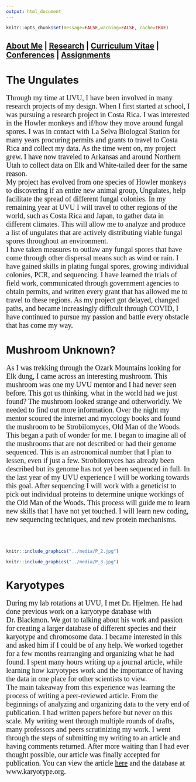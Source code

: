 ```yaml
---
output: html_document
---
```


```r
knitr::opts_chunk$set(message=FALSE,warning=FALSE, cache=TRUE)
```
## [About Me](https://magnoliamorelli.github.io) | [Research](https://magnoliamorelli.github.io/Research) | [Curriculum Vitae](https://magnoliamorelli.github.io/Curriculum_Vitae) | [Conferences](https://magnoliamorelli.github.io/Conferences) | [Assignments](https://magnoliamorelli.github.io/Assignments)

# The Ungulates
<p style="font-family: times; font-size:15pt">
Through my time at UVU, I have been involved in many research projects of my design. When I first started at school, I was pursuing a research project in Costa Rica. I was interested in the Howler monkeys and if/how they move around fungal spores. I was in contact with La Selva Biologcal Station for many years procuring permits and grants to travel to Costa Rica and collect my data. As the time went on, my project grew. I have now traveled to Arkansas and around Northern Utah to collect data on Elk and White-tailed deer for the same reason.
\
My project has evolved from one species of Howler monkeys to discovering if an entire new animal group, Ungulates, help facilitate the spread of different fungal colonies. In my remaining year at UVU I will travel to other regions of the world, such as Costa Rica and Japan, to gather data in different climates. This will allow me to analyze and produce a list of ungulates that are actively distributing viable fungal spores throughout an environment.
\
I have taken measures to outlaw any fungal spores that have come through other dispersal means such as wind or rain. I have gained skills in plating fungal spores, growing individual colonies, PCR, and sequencing. I have learned the trials of field work, communicated through government agencies to obtain permits, and written every grant that has allowed me to travel to these regions. As my project got delayed, changed paths, and became increasingly difficult through COVID, I have continued to pursue my passion and battle every obstacle that has come my way.
</p>

# Mushroom Unknown?
<p style="font-family: times; font-size:15pt">
As I was trekking through the Ozark Mountains looking for Elk dung, I came across an interesting mushroom. This mushroom was one my UVU mentor and I had never seen before. This got us thinking, what in the world had we just found? The mushroom looked strange and otherworldly. We needed to find out more information. Over the night my mentor scoured the internet and mycology books and found the mushroom to be Strobilomyces, Old Man of the Woods.
\
This began a path of wonder for me. I began to imagine all of the mushrooms that are not described or had their genome sequenced. This is an astronomical number that I plan to lessen, even if just a few. Strobilomyces has already been described but its genome has not yet been sequenced in full. In the last year of my UVU experience I will be working towards this goal. After sequencing I will work with a geneticist to pick out individual proteins to determine unique workings of the Old Man of the Woods. This process will guide me to learn new skills that I have not yet touched. I will learn new coding, new sequencing techniques, and new protein mechanisms.
</p>
\
\
```r
knitr::include_graphics("../media/P_2.jpg")
```
```r
knitr::include_graphics("../media/P_3.jpg")
```

# Karyotypes
<p style="font-family: times; font-size:15pt">
During my lab rotations at UVU, I met Dr. Hjelmen. He had done previous work on a karyotype database with Dr. Blackmon. We got to talking about his work and passion for creating a larger database of different species and their karyotype and chromosome data. I became interested in this and asked him if I could be of any help. We worked together for a few months rearranging and organizing what he had found. I spent many hours writing up a journal article, while learning how karyotypes work and the importance of having the data in one place for other scientists to view.
\
The main takeaway from this experience was learning the process of writing a peer-reviewed article. From the beginnings of analyzing and organizing data to the very end of publication. I had written papers before but never on this scale. My writing went through multiple rounds of drafts, many professors and peers scrutinizing my work. I went through the steps of submitting my writing to an article and having comments returned. After more waiting than I had ever thought possible, our article was finally accepted for publication. You can view the article [here](https://www.frontiersin.org/articles/10.3389/fevo.2022.832378/full) and the database at www.karyotype.org.
</p>

